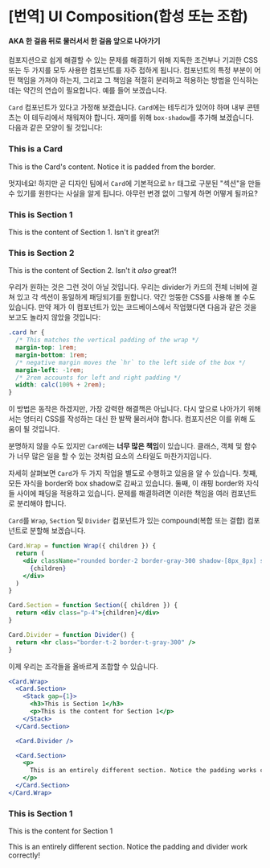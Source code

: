
# [번역] UI Composition(합성 또는 조합)
#### AKA 한 걸음 뒤로 물러서서 한 걸음 앞으로 나아가기

컴포지션으로 쉽게 해결할 수 있는 문제를 해결하기 위해 지독한 조건부나 기괴한 CSS 또는 두 가지를 모두 사용한 컴포넌트를 자주 접하게 됩니다. 
컴포넌트의 특정 부분이 어떤 책임을 가져야 하는지, 그리고 그 책임을 적절히 분리하고 적용하는 방법을 인식하는 데는 약간의 연습이 필요합니다. 예를 들어 보겠습니다.

`Card` 컴포넌트가 있다고 가정해 보겠습니다. `Card`에는 테두리가 있어야 하며 내부 콘텐츠는 이 테두리에서 채워져야 합니다. 재미를 위해 `box-shadow`를 추가해 보겠습니다. 다음과 같은 모양이 될 것입니다:

<div className="not-markdown">
  <Flex justify={'center'} mt={'xl'} mb={'xl'}>
    <Card>
      <Stack gap={'md'}>
        <h3>This is a Card</h3>
        <p>This is the Card's content. Notice it is padded from the border.</p>
      </Stack>
    </Card>
  </Flex>
</div>


멋지네요! 하지만 곧 디자인 팀에서 `Card`에 기본적으로 `hr` 태그로 구분된 "섹션"을 만들 수 있기를 원한다는 사실을 알게 됩니다. 아무런 변경 없이 그렇게 하면 어떻게 될까요?


<div className="not-markdown">
  <Flex justify={'center'} mt={'xl'} mb={'xl'}>
    <Card>
      <Stack gap={'md'}>
        <h3>This is Section 1</h3>
        <p>This is the content of Section 1. Isn't it great?!</p>
      </Stack>
      <Divider />
      <Stack gap={'md'}>
        <h3>This is Section 2</h3>
        <p>This is the content of Section 2. Isn't it <em>also</em> great?!</p>
      </Stack>
    </Card>
  </Flex>
</div>


우리가 원하는 것은 그런 것이 아닐 것입니다. 우리는 divider가 카드의 전체 너비에 걸쳐 있고 각 섹션이 동일하게 패딩되기를 원합니다. 약간 엉뚱한 CSS를 사용해 볼 수도 있습니다. 만약 제가 이 컴포넌트가 있는 코드베이스에서 작업했다면 다음과 같은 것을 보고도 놀라지 않았을 것입니다:




```css
.card hr {
  /* This matches the vertical padding of the wrap */
  margin-top: 1rem;
  margin-bottom: 1rem;
  /* negative margin moves the `hr` to the left side of the box */
  margin-left: -1rem;
  /* 2rem accounts for left and right padding */
  width: calc(100% + 2rem);
}
```

이 방법은 동작은 하겠지만, 가장 강력한 해결책은 아닙니다. 다시 앞으로 나아가기 위해서는 엉터리 CSS를 작성하는 대신 한 발짝 물러서야 합니다. 컴포지션은 이를 위해 도움이 될 것입니다.

분명하지 않을 수도 있지만 `Card`에는 **너무 많은 책임**이 있습니다. 클래스, 객체 및 함수가 너무 많은 일을 할 수 있는 것처럼 요소의 스타일도 마찬가지입니다.

자세히 살펴보면 `Card`가 두 가지 작업을 별도로 수행하고 있음을 알 수 있습니다. 첫째, 모든 자식을 border와 box shadow로 감싸고 있습니다. 
둘째, 이 래핑 border와 자식들 사이에 패딩을 적용하고 있습니다. 문제를 해결하려면 이러한 책임을 여러 컴포넌트로 분리해야 합니다.

`Card`를 `Wrap`, `Section` 및 `Divider` 컴포넌트가 있는 compound(복합 또는 결합) 컴포넌트로 분할해 보겠습니다.

```jsx
Card.Wrap = function Wrap({ children }) {
  return (
    <div className="rounded border-2 border-gray-300 shadow-[8px_8px] shadow-accent">
      {children}
    </div>
  )
}

Card.Section = function Section({ children }) {
  return <div class="p-4">{children}</div>
}

Card.Divider = function Divider() {
  return <hr class="border-t-2 border-t-gray-300" />
}
```

이제 우리는 조각들을 올바르게 조합할 수 있습니다.

```jsx
<Card.Wrap>
  <Card.Section>
    <Stack gap={1}>
      <h3>This is Section 1</h3>
      <p>This is the content for Section 1</p>
    </Stack>
  </Card.Section>

  <Card.Divider />

  <Card.Section>
    <p>
      This is an entirely different section. Notice the padding works correctly!
    </p>
  </Card.Section>
</Card.Wrap>
```

<div className="not-markdown">
  <Flex justify={'center'} mt={'xl'} mb={'xl'}>
    <Card.Wrap>
      <Card.Section>
        <Stack gap={'md'}>
          <h3 class="font-sans text-xl">This is Section 1</h3>
          <p>This is the content for Section 1</p>
        </Stack>
      </Card.Section>
      <Card.Divider />
      <Card.Section>
        <p>
          This is an entirely different section. Notice the padding and divider
          work correctly!
        </p>
      </Card.Section>
    </Card.Wrap>
  </Flex>
</div>
